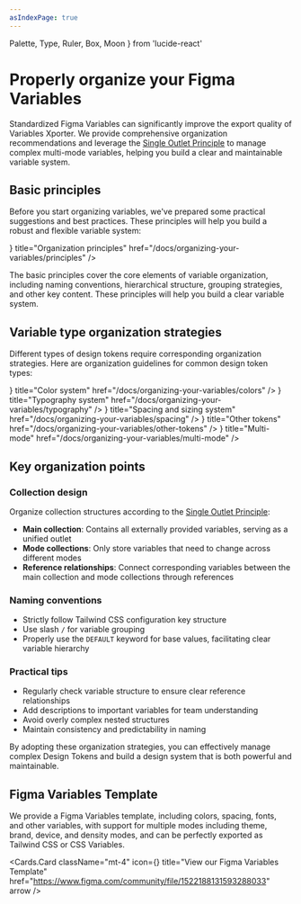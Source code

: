 ```yaml
---
asIndexPage: true
---
```


  Palette,
  Type,
  Ruler,
  Box,
  Moon
} from 'lucide-react'

# Properly organize your Figma Variables

Standardized Figma Variables can significantly improve the export quality of Variables Xporter. We provide comprehensive organization recommendations and leverage the [Single Outlet Principle](/docs/single-outlet-principle) to manage complex multi-mode variables, helping you build a clear and maintainable variable system.

## Basic principles

Before you start organizing variables, we've prepared some practical suggestions and best practices. These principles will help you build a robust and flexible variable system:

<Cards>
  <Cards.Card
    icon={<Type />}
    title="Organization principles"
    href="/docs/organizing-your-variables/principles"
  />
</Cards>

The basic principles cover the core elements of variable organization, including naming conventions, hierarchical structure, grouping strategies, and other key content. These principles will help you build a clear variable system.

## Variable type organization strategies

Different types of design tokens require corresponding organization strategies. Here are organization guidelines for common design token types:

<Cards>
  <Cards.Card
    icon={<Palette />}
    title="Color system"
    href="/docs/organizing-your-variables/colors"
  />
  <Cards.Card
    icon={<Type />}
    title="Typography system"
    href="/docs/organizing-your-variables/typography"
  />
  <Cards.Card
    icon={<Ruler />}
    title="Spacing and sizing system"
    href="/docs/organizing-your-variables/spacing"
  />
  <Cards.Card
    icon={<Box />}
    title="Other tokens"
    href="/docs/organizing-your-variables/other-tokens"
  />
  <Cards.Card
    icon={<Moon />}
    title="Multi-mode"
    href="/docs/organizing-your-variables/multi-mode"
  />
</Cards>

## Key organization points

### Collection design

Organize collection structures according to the [Single Outlet Principle](/docs/single-outlet-principle):

- **Main collection**: Contains all externally provided variables, serving as a unified outlet
- **Mode collections**: Only store variables that need to change across different modes
- **Reference relationships**: Connect corresponding variables between the main collection and mode collections through references

### Naming conventions

- Strictly follow Tailwind CSS configuration key structure
- Use slash `/` for variable grouping
- Properly use the `DEFAULT` keyword for base values, facilitating clear variable hierarchy

### Practical tips

- Regularly check variable structure to ensure clear reference relationships
- Add descriptions to important variables for team understanding
- Avoid overly complex nested structures
- Maintain consistency and predictability in naming

By adopting these organization strategies, you can effectively manage complex Design Tokens and build a design system that is both powerful and maintainable.

## Figma Variables Template

We provide a Figma Variables template, including colors, spacing, fonts, and other variables, with support for multiple modes including theme, brand, device, and density modes, and can be perfectly exported as Tailwind CSS or CSS Variables.

<Cards.Card
  className="mt-4"
  icon={<Box />}
  title="View our Figma Variables Template"
  href="https://www.figma.com/community/file/1522188131593288033"
  arrow
/>
